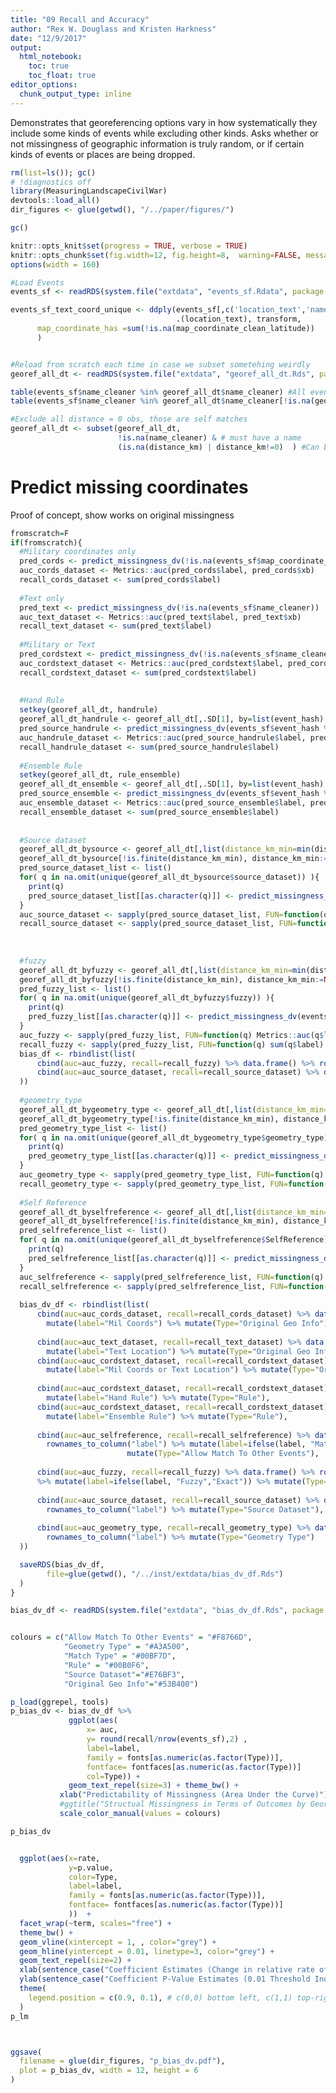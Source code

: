 ```yaml
---
title: "09 Recall and Accuracy"
author: "Rex W. Douglass and Kristen Harkness"
date: "12/9/2017"
output: 
  html_notebook:
    toc: true
    toc_float: true
editor_options: 
  chunk_output_type: inline
---
```


Demonstrates that georeferencing options vary in how systematically they include some kinds of events while excluding other kinds. Asks whether or not missingness of geographic information is truly random, or if certain kinds of events or places are being dropped.


```r
rm(list=ls()); gc()
# !diagnostics off
library(MeasuringLandscapeCivilWar)
devtools::load_all()
dir_figures <- glue(getwd(), "/../paper/figures/")

gc()

knitr::opts_knit$set(progress = TRUE, verbose = TRUE)
knitr::opts_chunk$set(fig.width=12, fig.height=8,  warning=FALSE, message=FALSE, cache=TRUE)
options(width = 160)

```


```r

#Load Events
events_sf <- readRDS(system.file("extdata", "events_sf.Rdata", package = "MeasuringLandscapeCivilWar")) 

events_sf_text_coord_unique <- ddply(events_sf[,c('location_text','name_clean','name_cleaner','document_district_clean','map_coordinate_clean_latitude','map_coordinate_clean_longitude')],
                                     .(location_text), transform,
      map_coordinate_has =sum(!is.na(map_coordinate_clean_latitude))
      )


#Reload from scratch each time in case we subset sometehing weirdly
georef_all_dt <- readRDS(system.file("extdata", "georef_all_dt.Rds", package = "MeasuringLandscapeCivilWar")) 

table(events_sf$name_cleaner %in% georef_all_dt$name_cleaner) #All events are in here
table(events_sf$name_cleaner %in% georef_all_dt$name_cleaner[!is.na(georef_all_dt$georef_b)]) #7,742 events with at least one gazeteer suggestion

#Exclude all distance = 0 obs, those are self matches
georef_all_dt <- subset(georef_all_dt, 
                        !is.na(name_cleaner) & # must have a name
                        (is.na(distance_km) | distance_km!=0)  ) #Can be either missing or not zero. Only thing we drop is zero because that's a self match
```


# Predict missing coordinates

Proof of concept, show works on original missingness


```r

fromscratch=F
if(fromscratch){
  #Military coordinates only
  pred_cords <- predict_missingness_dv(!is.na(events_sf$map_coordinate_clean_latitude))
  auc_cords_dataset <- Metrics::auc(pred_cords$label, pred_cords$xb)
  recall_cords_dataset <- sum(pred_cords$label)
  
  #Text only
  pred_text <- predict_missingness_dv(!is.na(events_sf$name_cleaner))
  auc_text_dataset <- Metrics::auc(pred_text$label, pred_text$xb)
  recall_text_dataset <- sum(pred_text$label)
  
  #Military or Text
  pred_cordstext <- predict_missingness_dv(!is.na(events_sf$name_cleaner) | !is.na(events_sf$map_coordinate_clean_latitude))
  auc_cordstext_dataset <- Metrics::auc(pred_cordstext$label, pred_cordstext$xb)
  recall_cordstext_dataset <- sum(pred_cordstext$label)
  
  
  #Hand Rule
  setkey(georef_all_dt, handrule)
  georef_all_dt_handrule <- georef_all_dt[,.SD[1], by=list(event_hash) ]
  pred_source_handrule <- predict_missingness_dv(events_sf$event_hash %in% georef_all_dt_handrule$event_hash)
  auc_handrule_dataset <- Metrics::auc(pred_source_handrule$label, pred_source_handrule$xb)
  recall_handrule_dataset <- sum(pred_source_handrule$label)
  
  #Ensemble Rule
  setkey(georef_all_dt, rule_ensemble)
  georef_all_dt_ensemble <- georef_all_dt[,.SD[1], by=list(event_hash) ]
  pred_source_ensemble <- predict_missingness_dv(events_sf$event_hash %in% georef_all_dt_ensemble$event_hash)
  auc_ensemble_dataset <- Metrics::auc(pred_source_ensemble$label, pred_source_ensemble$xb)
  recall_ensemble_dataset <- sum(pred_source_ensemble$label)
  
  
  #Source dataset
  georef_all_dt_bysource <- georef_all_dt[,list(distance_km_min=min(distance_km, na.rm=T) ),by=list(event_hash, source_dataset)] ; dim(georef_all_dt_bysource)
  georef_all_dt_bysource[!is.finite(distance_km_min), distance_km_min:=NA]
  pred_source_dataset_list <- list()
  for( q in na.omit(unique(georef_all_dt_bysource$source_dataset)) ){
    print(q)
    pred_source_dataset_list[[as.character(q)]] <- predict_missingness_dv(events_sf$event_hash %in% georef_all_dt_bysource[source_dataset==q & !is.na(distance_km_min)]$event_hash)
  }
  auc_source_dataset <- sapply(pred_source_dataset_list, FUN=function(q) Metrics::auc(q$label, q$xb))
  recall_source_dataset <- sapply(pred_source_dataset_list, FUN=function(q) sum(q$label) )
  
  
  
  #fuzzy
  georef_all_dt_byfuzzy <- georef_all_dt[,list(distance_km_min=min(distance_km, na.rm=T) ),by=list(event_hash, fuzzy)] ; dim(georef_all_dt_bysource)
  georef_all_dt_byfuzzy[!is.finite(distance_km_min), distance_km_min:=NA]
  pred_fuzzy_list <- list()
  for( q in na.omit(unique(georef_all_dt_byfuzzy$fuzzy)) ){
    print(q)
    pred_fuzzy_list[[as.character(q)]] <- predict_missingness_dv(events_sf$event_hash %in% georef_all_dt_byfuzzy[fuzzy==q & !is.na(distance_km_min)]$event_hash)
  }
  auc_fuzzy <- sapply(pred_fuzzy_list, FUN=function(q) Metrics::auc(q$label, q$xb))
  recall_fuzzy <- sapply(pred_fuzzy_list, FUN=function(q) sum(q$label) )
  bias_df <- rbindlist(list(
      cbind(auc=auc_fuzzy, recall=recall_fuzzy) %>% data.frame() %>% rownames_to_column("label") %>% mutate(Type="Fuzzy"),
      cbind(auc=auc_source_dataset, recall=recall_source_dataset) %>% data.frame() %>% rownames_to_column("label") %>% mutate(Type="Source Dataset") 
  ))
  
  #geometry_type
  georef_all_dt_bygeometry_type <- georef_all_dt[,list(distance_km_min=min(distance_km, na.rm=T) ),by=list(event_hash, geometry_type)] 
  georef_all_dt_bygeometry_type[!is.finite(distance_km_min), distance_km_min:=NA]
  pred_geometry_type_list <- list()
  for( q in na.omit(unique(georef_all_dt_bygeometry_type$geometry_type)) ){
    print(q)
    pred_geometry_type_list[[as.character(q)]] <- predict_missingness_dv(events_sf$event_hash %in% georef_all_dt_bygeometry_type[geometry_type==q & !is.na(distance_km_min)]$event_hash)
  }
  auc_geometry_type <- sapply(pred_geometry_type_list, FUN=function(q) Metrics::auc(q$label, q$xb))
  recall_geometry_type <- sapply(pred_geometry_type_list, FUN=function(q) sum(q$label) )
  
  #Self Reference
  georef_all_dt_byselfreference <- georef_all_dt[,list(distance_km_min=min(distance_km, na.rm=T) ),by=list(event_hash, SelfReference )] ; dim(georef_all_dt_bysource)
  georef_all_dt_byselfreference[!is.finite(distance_km_min), distance_km_min:=NA]
  pred_selfreference_list <- list()
  for( q in na.omit(unique(georef_all_dt_byselfreference$SelfReference)) ){
    print(q)
    pred_selfreference_list[[as.character(q)]] <- predict_missingness_dv(events_sf$event_hash %in% georef_all_dt_byselfreference[SelfReference==q & !is.na(distance_km_min)]$event_hash)
  }
  auc_selfreference <- sapply(pred_selfreference_list, FUN=function(q) Metrics::auc(q$label, q$xb))
  recall_selfreference <- sapply(pred_selfreference_list, FUN=function(q) sum(q$label) )
  
  bias_dv_df <- rbindlist(list(
      cbind(auc=auc_cords_dataset, recall=recall_cords_dataset) %>% data.frame() %>% rownames_to_column("label") %>% 
        mutate(label="Mil Coords") %>% mutate(Type="Original Geo Info"),
  
      cbind(auc=auc_text_dataset, recall=recall_text_dataset) %>% data.frame() %>% rownames_to_column("label") %>% 
        mutate(label="Text Location") %>% mutate(Type="Original Geo Info"),
      cbind(auc=auc_cordstext_dataset, recall=recall_cordstext_dataset) %>% data.frame() %>% rownames_to_column("label") %>% 
        mutate(label="Mil Coords or Text Location") %>% mutate(Type="Original Geo Info"),
  
      cbind(auc=auc_cordstext_dataset, recall=recall_cordstext_dataset) %>% data.frame() %>% rownames_to_column("label") %>% 
        mutate(label="Hand Rule") %>% mutate(Type="Rule"),
      cbind(auc=auc_cordstext_dataset, recall=recall_cordstext_dataset) %>% data.frame() %>% rownames_to_column("label") %>% 
        mutate(label="Ensemble Rule") %>% mutate(Type="Rule"),
          
      cbind(auc=auc_selfreference, recall=recall_selfreference) %>% data.frame() %>% 
        rownames_to_column("label") %>% mutate(label=ifelse(label, "Match to Other Events","No Match to Other Events")) %>% 
                          mutate(Type="Allow Match To Other Events"),
      
      cbind(auc=auc_fuzzy, recall=recall_fuzzy) %>% data.frame() %>% rownames_to_column("label") 
      %>% mutate(label=ifelse(label, "Fuzzy","Exact")) %>% mutate(Type="Match Type"),
      
      cbind(auc=auc_source_dataset, recall=recall_source_dataset) %>% data.frame() %>% 
        rownames_to_column("label") %>% mutate(Type="Source Dataset"),
      
      cbind(auc=auc_geometry_type, recall=recall_geometry_type) %>% data.frame() %>% 
        rownames_to_column("label") %>% mutate(Type="Geometry Type")
  ))

  saveRDS(bias_dv_df,
        file=glue(getwd(), "/../inst/extdata/bias_dv_df.Rds")
  )
}

```



```r


bias_dv_df <- readRDS(system.file("extdata", "bias_dv_df.Rds", package = "MeasuringLandscapeCivilWar"))


colours = c("Allow Match To Other Events" = "#F8766D",
            "Geometry Type" = "#A3A500",
            "Match Type" = "#00BF7D",
            "Rule" = "#00B0F6",
            "Source Dataset"="#E76BF3",
            "Original Geo Info"="#53B400") 

p_load(ggrepel, tools)
p_bias_dv <- bias_dv_df %>% 
             ggplot(aes(
                 x= auc,
                 y= round(recall/nrow(events_sf),2) ,
                 label=label,
                 family = fonts[as.numeric(as.factor(Type))],
                 fontface= fontfaces[as.numeric(as.factor(Type))]
                 col=Type)) + 
             geom_text_repel(size=3) + theme_bw() +
           xlab("Predictability of Missingness (Area Under the Curve)") + ylab("Recall Ratio") +
           #ggtitle("Structual Missingness in Terms of Outcomes by Georeferencing Strategy")
           scale_color_manual(values = colours)

p_bias_dv


  ggplot(aes(x=rate,
             y=p.value,
             color=Type,
             label=label,
             family = fonts[as.numeric(as.factor(Type))],
             fontface= fontfaces[as.numeric(as.factor(Type))]
             ))  + 
  facet_wrap(~term, scales="free") + 
  theme_bw() +
  geom_vline(xintercept = 1, , color="grey") + 
  geom_hline(yintercept = 0.01, linetype=3, color="grey") + 
  geom_text_repel(size=2) + 
  xlab(sentence_case("Coefficient Estimates (Change in relative rate of Violent Events)")) +
  ylab(sentence_case("Coefficient P-Value Estimates (0.01 Threshold Indicated)")) +
  theme(
    legend.position = c(0.9, 0.1), # c(0,0) bottom left, c(1,1) top-right.
  )
p_lm



ggsave(
  filename = glue(dir_figures, "p_bias_dv.pdf"),
  plot = p_bias_dv, width = 12, height = 6
)

```




